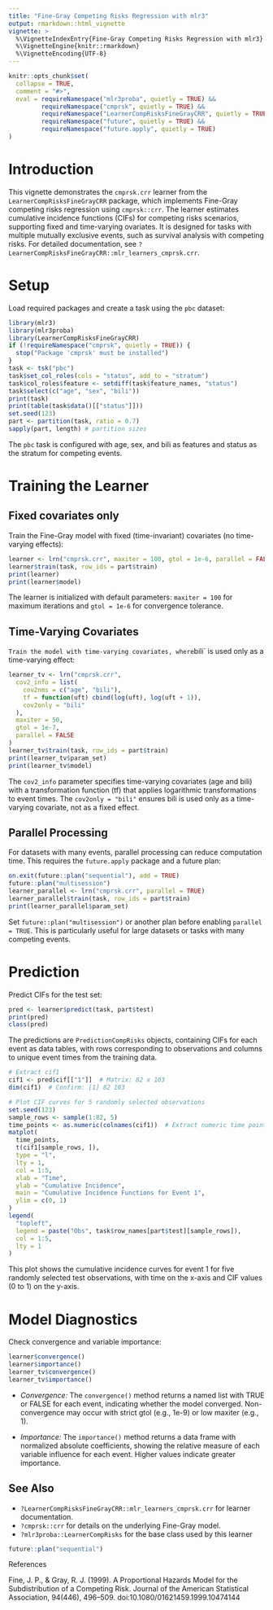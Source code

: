 ```yaml
---
title: "Fine-Gray Competing Risks Regression with mlr3"
output: rmarkdown::html_vignette
vignette: >
  %\VignetteIndexEntry{Fine-Gray Competing Risks Regression with mlr3}
  %\VignetteEngine{knitr::rmarkdown}
  %\VignetteEncoding{UTF-8}
---
```


```r
knitr::opts_chunk$set(
  collapse = TRUE,
  comment = "#>",
  eval = requireNamespace("mlr3proba", quietly = TRUE) &&
         requireNamespace("cmprsk", quietly = TRUE) &&
         requireNamespace("LearnerCompRisksFineGrayCRR", quietly = TRUE) &&
         requireNamespace("future", quietly = TRUE) &&
         requireNamespace("future.apply", quietly = TRUE)
)
```

# Introduction

This vignette demonstrates the `cmprsk.crr` learner from
the `LearnerCompRisksFineGrayCRR` package, which implements
Fine-Gray competing risks regression using `cmprsk::crr`. 
The learner estimates cumulative incidence functions (CIFs)
for competing risks scenarios, supporting fixed and time-varying
ovariates. It is designed for tasks with multiple mutually exclusive events,
such as survival analysis with competing risks. For detailed documentation, 
see `?LearnerCompRisksFineGrayCRR::mlr_learners_cmprsk.crr`.

# Setup

Load required packages and create a task using the `pbc` dataset:

```r
library(mlr3)
library(mlr3proba)
library(LearnerCompRisksFineGrayCRR)
if (!requireNamespace("cmprsk", quietly = TRUE)) {
  stop("Package 'cmprsk' must be installed")
}
task <- tsk("pbc")
task$set_col_roles(cols = "status", add_to = "stratum")
task$col_roles$feature <- setdiff(task$feature_names, "status")
task$select(c("age", "sex", "bili"))
print(task)
print(table(task$data()[["status"]]))
set.seed(123)
part <- partition(task, ratio = 0.7)
sapply(part, length) # partition sizes

```

The `pbc` task is configured with age, sex, and bili as features and status
as the stratum for competing events.




# Training the Learner

## Fixed covariates only


Train the Fine-Gray model with fixed (time-invariant) covariates (no time-varying effects):

```r
learner <- lrn("cmprsk.crr", maxiter = 100, gtol = 1e-6, parallel = FALSE)
learner$train(task, row_ids = part$train)
print(learner)
print(learner$model)
```

The learner is initialized with default parameters: 
`maxiter = 100` for maximum iterations and `gtol = 1e-6` for convergence tolerance.




## Time-Varying Covariates


`
Train the model with time-varying covariates, where `bili` is used only
as a time-varying effect:

```r
learner_tv <- lrn("cmprsk.crr",
  cov2_info = list(
    cov2nms = c("age", "bili"),
    tf = function(uft) cbind(log(uft), log(uft + 1)),
    cov2only = "bili"
  ),
  maxiter = 50,
  gtol = 1e-7,
  parallel = FALSE
)
learner_tv$train(task, row_ids = part$train)
print(learner_tv$param_set)
print(learner_tv$model)

```


The `cov2_info` parameter specifies time-varying covariates (age and bili)
with a transformation function (tf) that applies logarithmic transformations
to event times. The `cov2only = "bili"` ensures bili is used only 
as a time-varying covariate, not as a fixed effect.

## Parallel Processing

For datasets with many events, parallel processing can reduce computation time.
This requires the `future.apply` package and a future plan:

```r
on.exit(future::plan("sequential"), add = TRUE)
future::plan("multisession")
learner_parallel <- lrn("cmprsk.crr", parallel = TRUE)
learner_parallel$train(task, row_ids = part$train)
print(learner_parallel$param_set)
```

Set `future::plan("multisession")` or another plan before enabling 
`parallel = TRUE`. This is particularly useful for large datasets 
or tasks with many competing events.




# Prediction

Predict CIFs for the test set:

```r
pred <- learner$predict(task, part$test)
print(pred)
class(pred)

```

The predictions are `PredictionCompRisks` objects, containing CIFs for each event as 
data tables, with rows corresponding to observations and columns to unique event
times from the training data.


```r

# Extract cif1
cif1 <- pred$cif[["1"]]  # Matrix: 82 x 103
dim(cif1)  # Confirm: [1] 82 103

# Plot CIF curves for 5 randomly selected observations
set.seed(123)
sample_rows <- sample(1:82, 5)
time_points <- as.numeric(colnames(cif1))  # Extract numeric time points
matplot(
  time_points,
  t(cif1[sample_rows, ]),
  type = "l",
  lty = 1,
  col = 1:5,
  xlab = "Time",
  ylab = "Cumulative Incidence",
  main = "Cumulative Incidence Functions for Event 1",
  ylim = c(0, 1)
)
legend(
  "topleft",
  legend = paste("Obs", task$row_names[part$test][sample_rows]),
  col = 1:5,
  lty = 1
)
```

This plot shows the cumulative incidence curves for event 1 
for five randomly selected test observations, 
with time on the x-axis and CIF values (0 to 1) on the y-axis.



# Model Diagnostics

Check convergence and variable importance:

```r
learner$convergence()
learner$importance()
learner_tv$convergence()
learner_tv$importance()

```

* *Convergence:* The `convergence()` method returns a named list with TRUE or FALSE 
for each event, indicating whether the model converged. Non-convergence may occur
with strict gtol (e.g., 1e-9) or low maxiter (e.g., 1).

* *Importance:* The `importance()` method returns a data frame with normalized absolute coefficients, 
showing the relative measure of each variable influence for each event. Higher values indicate greater
importance.

## See Also

* `?LearnerCompRisksFineGrayCRR::mlr_learners_cmprsk.crr` for learner documentation.
* `?cmprsk::crr` for details on the underlying Fine-Gray model.
* `?mlr3proba::LearnerCompRisks` for the base class used by this learner


```r
future::plan("sequential")
```




References

Fine, J. P., & Gray, R. J. (1999). A Proportional Hazards Model for the Subdistribution of a Competing Risk. Journal of the American Statistical Association, 94(446), 496--509. doi:10.1080/01621459.1999.10474144







